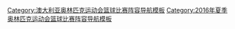 {{National basketball squad  
 | name      = 2016年夏季奧運會澳洲男子籃球陣容
 | state     = {{{state|autocollapse}}}
 | bg        = Green
 | fg        = Yellow
 | country   = 澳大利亚
 | team link = 澳洲國家男子籃球隊
 | comp link = 2016年夏季奧林匹克運動會男子籃球比賽
 | comp      = 2016年夏季奧林匹克運動會－第4名
 | p4        = [[克里斯·古爾丁|古爾丁]]
 | p5        = [[帕特里克·米尔斯|米尔斯]]
 | p6        = [[安德鲁·博古特|博古特]]
 | p7        = [[喬·英格爾斯|英格尔斯]]
 | p8        = [[马修·德拉维多瓦|德拉维多瓦]]
 | p9        = [[萊恩·布魯克霍夫|布鲁克霍夫]]
 | p10       = [[卡梅隆·巴爾斯托|巴尔斯托]]
 | p11       = [[凱文·利舍|利舍]]
 | p12       = [[阿隆·貝恩斯|贝恩斯]]
 | p13       = [[大卫·安德森|安德森]]
 | p14       = [[布洛克·莫滕|莫滕]]
 | p15       = [[達米安·馬丁|马丁]]
 | coach     = [[Andrej Lemanis|Lemanis]]
}}<noinclude>
{{collapsible option}}
[[Category:澳大利亚奥林匹克运动会篮球比赛阵容导航模板]]
[[Category:2016年夏季奥林匹克运动会篮球比赛阵容导航模板]]
</noinclude>